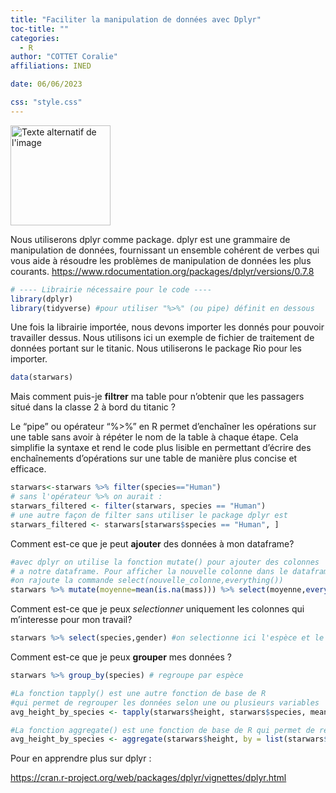 ```yaml
---
title: "Faciliter la manipulation de données avec Dplyr"
toc-title: ""
categories:
  - R
author: "COTTET Coralie"
affiliations: INED

date: 06/06/2023

css: "style.css"
---
```

<img src="dplyr.png" alt="Texte alternatif de l'image" title="Titre de l'image" width="160" height="160" />

Nous utiliserons dplyr comme package.
dplyr est une grammaire de manipulation de données, fournissant un ensemble cohérent de verbes qui vous aide à résoudre les problèmes de manipulation de données les plus courants.
<https://www.rdocumentation.org/packages/dplyr/versions/0.7.8>

```r
# ---- Librairie nécessaire pour le code ----
library(dplyr) 
library(tidyverse) #pour utiliser "%>%" (ou pipe) définit en dessous

```
Une fois la librairie importée, nous devons importer les donnés pour pouvoir travailler dessus. Nous utilisons ici un exemple de fichier de traitement de données portant sur le titanic. Nous utiliserons le package Rio pour les importer.



```r
data(starwars)
```
Mais comment puis-je __filtrer__ ma table pour n'obtenir que les passagers situé dans la classe 2 à bord du titanic ?

Le "pipe" ou opérateur "%>%" en R permet d'enchaîner les opérations sur une table sans avoir à répéter le nom de la table à chaque étape. Cela simplifie la syntaxe et rend le code plus lisible en permettant d'écrire des enchaînements d'opérations sur une table de manière plus concise et efficace.
```r

starwars<-starwars %>% filter(species=="Human")
# sans l'opérateur %>% on aurait : 
starwars_filtered <- filter(starwars, species == "Human")
# une autre façon de filter sans utiliser le package dplyr est 
starwars_filtered <- starwars[starwars$species == "Human", ]

```
Comment est-ce que je peut __ajouter__ des données à mon dataframe?

```r
#avec dplyr on utilise la fonction mutate() pour ajouter des colonnes
# a notre dataframe. Pour afficher la nouvelle colonne dans le dataframe 
#on rajoute la commande select(nouvelle_colonne,everything())
starwars %>% mutate(moyenne=mean(is.na(mass))) %>% select(moyenne,everything())

```

Comment est-ce que je peux _selectionner_  uniquement les colonnes qui m'interesse pour mon travail?

```r
starwars %>% select(species,gender) #on selectionne ici l'espèce et le genre

```

Comment est-ce que je peux __grouper__ mes données ?

```r

starwars %>% group_by(species) # regroupe par espèce

#La fonction tapply() est une autre fonction de base de R 
#qui permet de regrouper les données selon une ou plusieurs variables
avg_height_by_species <- tapply(starwars$height, starwars$species, mean, na.rm = TRUE)

#La fonction aggregate() est une fonction de base de R qui permet de regrouper les données selon une ou plusieurs variables 
avg_height_by_species <- aggregate(starwars$height, by = list(starwars$species), FUN = mean, na.rm = TRUE)


```


Pour en apprendre plus sur dplyr :

<https://cran.r-project.org/web/packages/dplyr/vignettes/dplyr.html>
